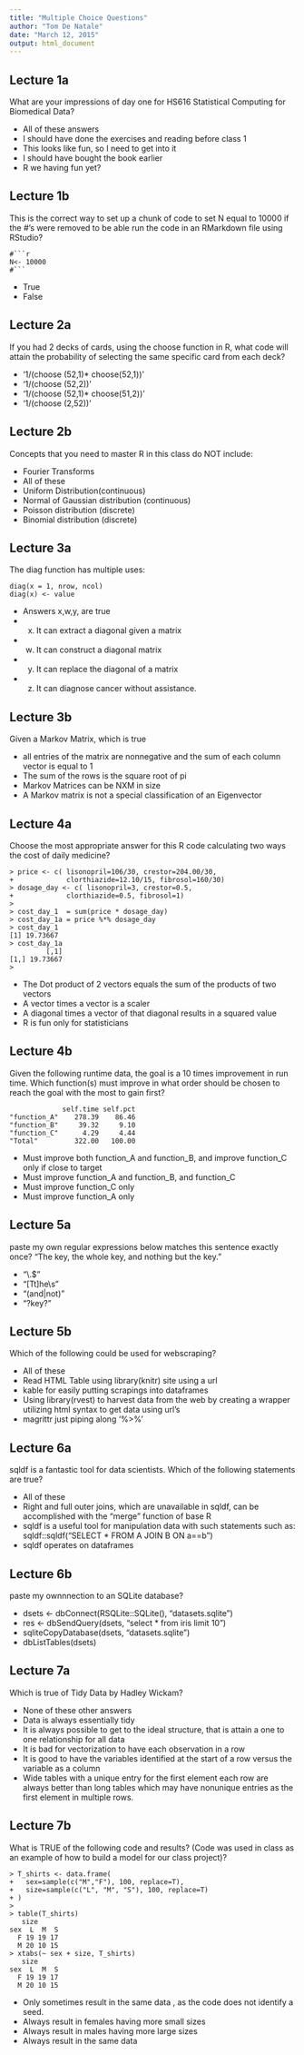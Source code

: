 ```yaml
---
title: "Multiple Choice Questions"
author: "Tom De Natale"
date: "March 12, 2015"
output: html_document
---
```


## Lecture 1a

What are your impressions of day one for HS616 Statistical Computing for Biomedical Data?

* All of these answers
* I should have done the exercises and reading before class 1
* This looks like fun, so I need to get into it
* I should have bought the book earlier
* R we having fun yet?

## Lecture 1b

This is the correct way to set up a chunk of code to set N equal to 10000 if the #'s were removed to be able run the code in an RMarkdown file using RStudio?
```
#```r
N<- 10000
#```
```

* True
* False

## Lecture 2a

If you had 2 decks of cards, using the choose function in R, what code will attain the probability of selecting the same specific card from each deck?

* '1/(choose (52,1)* choose(52,1))'
* '1/(choose (52,2))'
* '1/(choose (52,1)* choose(51,2))'
* '1/(choose (2,52))'


## Lecture 2b 

Concepts that you need to master R in this class do NOT include:

* Fourier Transforms
*	All of these
*	Uniform Distribution(continuous)
*	Normal of Gaussian distribution (continuous)
*	Poisson distribution (discrete)
*	Binomial distribution (discrete)

## Lecture 3a

The diag function has multiple uses:
```
diag(x = 1, nrow, ncol)
diag(x) <- value
````

* Answers x,w,y, are true
* x) It can extract a diagonal given a matrix 
* w) It can construct a diagonal matrix 
* y) It can replace the diagonal of a matrix
* z) It can diagnose cancer without assistance.

## Lecture 3b

Given a Markov Matrix, which is true

* all entries of the matrix are nonnegative and the sum of each column vector
is equal to 1
* The sum of the rows is the square root of pi
* Markov Matrices can be NXM in size
* A Markov matrix is not a special classification of an Eigenvector 

## Lecture 4a

Choose the most appropriate answer for this R code calculating two ways the cost of daily medicine?
```
> price <- c( lisonopril=106/30, crestor=204.00/30, 
+             clorthiazide=12.10/15, fibrosol=160/30)
> dosage_day <- c( lisonopril=3, crestor=0.5, 
+             clorthiazide=0.5, fibrosol=1)
> 
> cost_day_1  = sum(price * dosage_day)
> cost_day_1a = price %*% dosage_day
> cost_day_1
[1] 19.73667
> cost_day_1a
         [,1]
[1,] 19.73667
> 
```

* The Dot product of 2 vectors equals the sum of the products of two vectors
* A vector times a vector is a scaler
* A diagonal times a vector of that diagonal results in a squared value
* R is fun only for statisticians

## Lecture 4b

Given the following runtime data, the goal is a 10 times improvement in run time. Which function(s) must improve in what order should be chosen to reach the goal with the most to gain first?
```
             self.time self.pct
"function_A"    278.39    86.46
"function_B"     39.32     9.10
"function_C"      4.29     4.44
"Total"         322.00   100.00
```

* Must improve both function_A and function_B, and improve function_C only if close to target
* Must improve  function_A and function_B, and  function_C 
* Must improve function_C only
* Must improve function_A only

## Lecture 5a

paste my own regular expressions below matches this sentence exactly once?
"The key, the whole key, and nothing but the key."

* "\\.$"
* "[Tt]he\\s"
* "(and|not)"
* "?key?"

## Lecture 5b

Which of the following could be used for webscraping?

* All of these
* Read HTML Table using library(knitr) site using a url
* kable for easily putting scrapings into dataframes
* Using library(rvest) to harvest data from the web by creating a wrapper utilizing html syntax to get data using url's
* magrittr just piping along '%>%'

## Lecture 6a

sqldf is a fantastic tool for data scientists. Which of the following statements are true?

* All of these
* Right and full outer joins, which are unavailable in sqldf, can be accomplished with the "merge" function of base R
* sqldf is a useful tool for manipulation data with such statements such as:
sqldf::sqldf("SELECT * FROM A JOIN B ON a==b")
* sqldf operates on dataframes

## Lecture 6b

paste my ownnnection to an SQLite database?

* dsets <- dbConnect(RSQLite::SQLite(), "datasets.sqlite")
* res <- dbSendQuery(dsets, "select * from iris limit 10")
* sqliteCopyDatabase(dsets, "datasets.sqlite")
* dbListTables(dsets)

## Lecture 7a

Which is true of Tidy Data by Hadley Wickam?

* None of these other answers
* Data is always essentially tidy
* It is always possible to get to the ideal structure, that is attain a one to one relationship for all data
* It is bad for vectorization to have each observation in a row
* It is good to have the variables identified at the start of a row versus the variable as a column
* Wide tables with a unique entry for the first element each row are always better  than long tables which may have nonunique entries as the first element in multiple rows.

## Lecture 7b

What is TRUE of the following code and results? (Code was used in class as an example of how to build a model for our class project)?
```
> T_shirts <- data.frame(
+   sex=sample(c("M","F"), 100, replace=T), 
+   size=sample(c("L", "M", "S"), 100, replace=T)
+ )
> 
> table(T_shirts)
   size
sex  L  M  S
  F 19 19 17
  M 20 10 15
> xtabs(~ sex + size, T_shirts)
   size
sex  L  M  S
  F 19 19 17
  M 20 10 15
```

* Only sometimes result in the same data , as the code does not identify a seed.
* Always result in females having more small sizes
* Always result in males having more large sizes
* Always result in the same data
